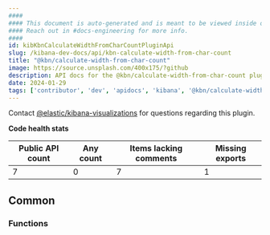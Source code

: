 ```yaml
---
####
#### This document is auto-generated and is meant to be viewed inside our experimental, new docs system.
#### Reach out in #docs-engineering for more info.
####
id: kibKbnCalculateWidthFromCharCountPluginApi
slug: /kibana-dev-docs/api/kbn-calculate-width-from-char-count
title: "@kbn/calculate-width-from-char-count"
image: https://source.unsplash.com/400x175/?github
description: API docs for the @kbn/calculate-width-from-char-count plugin
date: 2024-01-29
tags: ['contributor', 'dev', 'apidocs', 'kibana', '@kbn/calculate-width-from-char-count']
---
```




Contact [@elastic/kibana-visualizations](https://github.com/orgs/elastic/teams/kibana-visualizations) for questions regarding this plugin.

**Code health stats**

| Public API count  | Any count | Items lacking comments | Missing exports |
|-------------------|-----------|------------------------|-----------------|
| 7 | 0 | 7 | 1 |

## Common

### Functions
<DocDefinitionList data={kbnCalculateWidthFromCharCountObj.common.functions}/>

